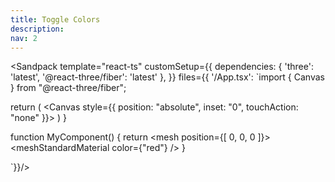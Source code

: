 ```yaml
---
title: Toggle Colors
description: 
nav: 2
---
```


<Sandpack
  template="react-ts"
  customSetup={{
    dependencies: {
      'three': 'latest',
      '@react-three/fiber': 'latest'
    },
  }}
  files={{
    '/App.tsx': `import { Canvas } from "@react-three/fiber";

  return (
    <Canvas style={{ position: "absolute", inset: "0", touchAction: "none" }}>
      <MyComponent />
    </Canvas>
  )
}

function MyComponent() {
    return <mesh position={[ 0, 0, 0 ]}>
        <boxGeometry/>
        <meshStandardMaterial color={"red"} />
    </mesh>
}

`}}/>